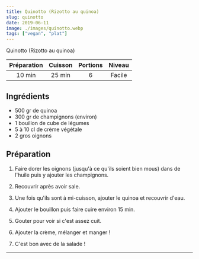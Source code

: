 ```yaml
---
title: Quinotto (Rizotto au quinoa)
slug: quinotto
date: 2019-06-11
image: ./images/quinotto.webp
tags: ["vegan", "plat"]
---
```


<StyledParagraph>Quinotto (Rizotto au quinoa)</StyledParagraph>

| Préparation | Cuisson | Portions | Niveau |
| :-: | :-: | :-: | :-: |
| 10 min | 25 min | 6 | Facile |

## Ingrédients
- <ListItem>500 gr de quinoa</ListItem>
- <ListItem>300 gr de champignons (environ)</ListItem>
- <ListItem>1 bouillon de cube de légumes</ListItem>
- <ListItem>5 à 10 cl de crème végétale</ListItem>
- <ListItem>2 gros oignons</ListItem>

## Préparation

1. Faire dorer les oignons (jusqu'à ce qu'ils soient bien mous) dans de l'huile puis y ajouter les champignons.

2. Recouvrir après avoir sale.

3. Une fois qu'ils sont à mi-cuisson, ajouter le quinoa et recouvrir d'eau.

4. Ajouter le bouillon puis faire cuire environ 15 min.

5. Gouter pour voir si c'est assez cuit.

6. Ajouter la crème, mélanger et manger !

7. C'est bon avec de la salade !

---
